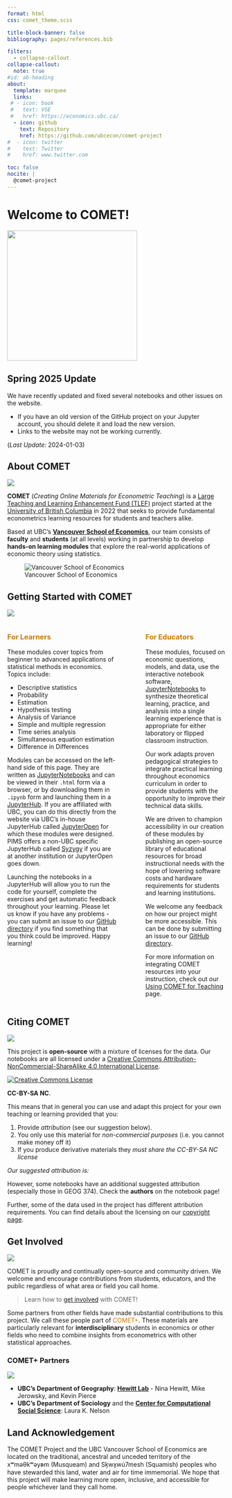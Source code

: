 ```yaml
---
format: html
css: comet_theme.scss

title-block-banner: false
bibliography: pages/references.bib

filters:
  - collapse-callout
collapse-callout:
  note: true
#id: ab-heading
about:
  template: marquee
  links: 
 # - icon: book
 #   text: VSE 
 #   href: https://economics.ubc.ca/
  - icon: github
    text: Repository
    href: https://github.com/ubcecon/comet-project 
#  - icon: twitter
#    text: Twitter
#    href: www.twitter.com

toc: false
nocite: |
  @comet-project
---
```


# Welcome to COMET! {.test}
![](media/single_loop.gif){width="300" fig-align="center"}

::: {.callout-warning}
## Spring 2025 Update

We have recently updated and fixed several notebooks and other issues on the website.

* If you have an old version of the GitHub project on your Jupyter account, you should delete it and load the new version.
* Links to the website may not be working currently.

(_Last Update_: 2024-01-03)
:::


## About COMET
![](media/banner.png)

**COMET** (_Creating Online Materials for Econometric Teaching_) is a [Large Teaching and Learning Enhancement Fund (TLEF)](https://tlef.ubc.ca/) project started at the [University of British Columbia](https://www.ubc.ca/) in 2022 that seeks to provide fundamental econometrics learning resources for students and teachers alike. 

Based at UBC’s [**Vancouver School of Economics**](https://economics.ubc.ca/), our team consists of **faculty** and **students** (at all levels) working in partnership to develop **hands-on learning modules** that explore the real-world applications of economic theory using statistics. 

![Vancouver School of Economics](media/ubc_vse.jpg){fig-alt="Vancouver School of Economics Building on UBC Musqueam campus"}

## Getting Started with COMET
![](media/banner.png)

:::: {.columns}

::: {.column width="55%"}
### <span style="color:#CC7A00" > For Learners </span>
These modules cover topics from beginner to advanced applications of statistical methods in economics. Topics include:

* Descriptive statistics
* Probability
* Estimation
* Hypothesis testing
* Analysis of Variance
* Simple and multiple regression
* Time series analysis
* Simultaneous equation estimation
* Difference in Differences
 
Modules can be accessed on the left-hand side of this page. They are written as [JupyterNotebooks](https://jupyter.org/) and can be viewed in their `.html` form via a browser, or by downloading them in `.ipynb` form and launching them in a [JupyterHub](https://jupyter.org/hub). If you are affiliated with UBC, you can do this directly from the website via UBC’s in-house JupyterHub called [JupyterOpen](https://open.jupyter.ubc.ca/) for which these modules were designed. PIMS offers a non-UBC specific JupyterHub called [Syzygy](https://syzygy.ca/) if you are at another institution or JupyterOpen goes down.

Launching the notebooks in a JupyterHub will allow you to run the code for yourself, complete the exercises and get automatic feedback throughout your learning. Please let us know if you have any problems - you can submit an issue to our [GitHub directory](https://github.com/ubcecon/comet-project) if you find something that you think could be improved. Happy learning! 
:::

::: {.column width="5%"}
<!-- empty column to create gap -->
:::

::: {.column width="40%"}
### <span style="color:#CC7A00" > For Educators </span>
These modules, focused on economic questions, models, and data, use the interactive notebook software, [JupyterNotebooks](https://jupyter.org/) to synthesize theoretical learning, practice, and analysis into a single learning experience that is appropriate for either laboratory or flipped classroom instruction. 

Our work adapts proven pedagogical strategies to integrate practical learning throughout economics curriculum in order to provide students with the opportunity to improve their technical data skills. 

We are driven to champion accessibility in our creation of these modules by publishing an open-source library of educational resources for broad instructional needs with the hope of lowering software costs and hardware requirements for students and learning institutions.

We welcome any feedback on how our project might be more accessible. This can be done by submitting an issue to our [GitHub directory](https://github.com/ubcecon/comet-project). 

For more information on integrating COMET resources into your instruction, check out our [Using COMET for Teaching](pages/using_comet.qmd) page.
:::
::::

<!-- Graphviz::render_graph(..media/comet_flowchart.qmd) 

![Inside a Jupyter Notebook](media/jupyter_notebook.s){fig-align="center"} -->

## Citing COMET
![](media/banner.png)

This project is **open-source** with a mixture of licenses for the data.  Our notebooks are all licensed under a [Creative Commons Attribution-NonCommercial-ShareAlike 4.0 International License](http://creativecommons.org/licenses/by-nc-sa/4.0/). 

<div text-align="center"><a rel="license" href="http://creativecommons.org/licenses/by-nc-sa/4.0/"><img alt="Creative Commons License" style="border-width:0" src="https://i.creativecommons.org/l/by-nc-sa/4.0/88x31.png" /></a></div>
 **CC-BY-SA NC**.  

This means that in general you can use and adapt this project for your own teaching or learning provided that you: 

1. Provide *attribution* (see our suggestion below).  
2. You only use this material for *non-commercial purposes* (i.e. you cannot make money off it) 
3. If you produce derivative materials they *must share the CC-BY-SA NC license*

*Our suggested attribution is:*

::: {.callout-tip appearance="simple"}

:::{#refs}
:::

:::

However, some notebooks have an additional suggested attribution (especially those in GEOG 374).  Check the **authors** on the notebook page!

Further, some of the data used in the project has different attribution requirements.  You can find details about the licensing on our [copyright page](pages/copyright.qmd).


## Get Involved
![](media/banner.png)

COMET is proudly and continually open-source and community driven. We welcome and encourage contributions from students, educators, and the public regardless of what area or field you call home.

> Learn how to [get involved](pages/get_involved.qmd) with COMET!

Some partners from other fields have made substantial contributions to this project.  We call these people part of <font color="#CC7A00"> COMET+</font>.  These materials are particularly relevant for **interdisciplinary** students in economics or other fields who need to combine insights from econometrics with other statistical approaches.


### COMET+ Partners
![](media/banner.png)

* **UBC's Department of Geography**: [**Hewitt Lab**](https://blogs.ubc.ca/alpineplants/about-page/) - Nina Hewitt, Mike Jerowsky, and Kevin Pierce
* **UBC's Department of Sociology** and the [**Center for Computational Social Science**](https://ccss.arts.ubc.ca/): Laura K. Nelson

:::{.callout-tip icon="false" appearance="minimal"}
## Land Acknowledgement
The COMET Project and the UBC Vancouver School of Economics are located on the traditional, ancestral and unceded territory of the xʷməθkʷəy̓əm (Musqueam) and Sḵwx̱wú7mesh (Squamish) peoples who have stewarded this land, water and air for time immemorial.  We hope that this project will make learning more open, inclusive, and accessible for people whichever land they call home.
:::